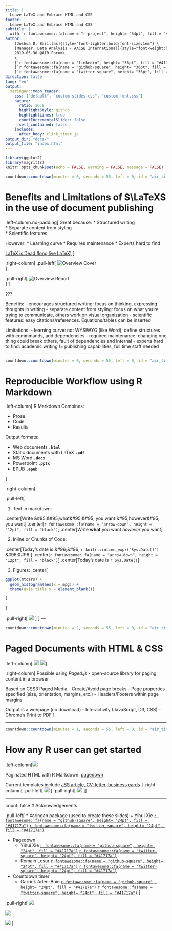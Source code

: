 ```yaml
---
title: | 
  Leave LaTeX and Embrace HTML and CSS
footer: | 
  Leave LaTeX and Embrace HTML and CSS
subtitle: |
  with `r fontawesome::fa(name = "r-project", height= "54pt", fill = "#165caa")` and R Markdown
author: |
    [Joshua D. Barillas]{style="font-lighter:bold;font-size:1em"} \
    [Manager, Data Analysis - AACSB International]{style="font-weight:lighter;font-size:1em"}\
    2019-05-30 @AIR Forum\
    \
    [`r fontawesome::fa(name = "linkedin", height= "36pt", fill = "#41717a")`](https://www.linkedin.com/in/jdbarillas/)
    [`r fontawesome::fa(name = "github-square", height= "36pt", fill = "#41717a")`](https://github.com/jdbarillas)
    [`r fontawesome::fa(name = "twitter-square", height= "36pt", fill = "#41717a")`](https://twitter.com/jdbarillas)
direction: false
lang: "en"
output:
  xaringan::moon_reader:
    css: ["default", "custom-slides.css", "custom-font.css"]
    nature: 
      ratio: 16:9
      highlightStyle: github
      highlightLines: true
      countIncrementalSlides: false
      self_contained: false
    includes:
      after_body: click_timer.js
output_dir: "docs/"
output_file: "index.html"
---
```


```r
library(ggplot2)
library(magrittr)
knitr::opts_chunk$set(echo = FALSE, warning = FALSE, message = FALSE)
```

```r
countdown::countdown(minutes = 0, seconds = 55, left = 0, id = "air_timer_1", font_size = "1.5em", class = "slide_1")
```

# Benefits and Limitations of $\LaTeX$ in the use of document publishing

.left-column.no-padding[
Great because:
* Structured writing  
* Separate content from styling  
* Scientific features 

However:
* Learning curve
* Requires maintenance
* Experts hard to find  

[LaTeX is Dead (long live LaTeX)](https://www.authorea.com/users/5713/articles/19359-latex-is-dead-long-live-latex-typesetting-in-the-digital-age/_show_article)
]

.right-column[
  .pull-left[
  ![Overview Cover](resources/media/overview_cover.jpg#fit)  
  ]
  
  .pull-right[
  ![Overview Report](resources/media/overview_page.jpg#fit)  
  ]
]

???

Benefits: 
- encourages structured writing: focus on thinking, expressing thoughts in writing
- separate content from styling: focus on what you're trying to communicate, others work on visual organization
- scientific features: easy citations/references. Equations/tables can be inserted

Limitations:
- learning curve: not WYSIWYG (like Word), define structures with commmands, add dependencies
- required maintenance: changing one thing could break others, fault of dependencies and internal
- experts hard to find: academic writing != publishing capabilities, full time staff needed

---

```r
countdown::countdown(minutes = 0, seconds = 55, left = 0, id = "air_timer_2", font_size = "1.5em", class = "slide_2")
```

# Reproducible Workflow using R Markdown

.left-column[
R Markdown Combines: 

* Prose 
* Code 
* Results 

Output formats:

* Web documents __`.html`__
* Static documents with LaTeX __`.pdf`__ 
* MS Word __`.docx`__ 
* Powerpoint __`.pptx`__
* EPUB __`.epub`__

]

.right-column[

.pull-left[

1. Text in markdown:  
 
  .center[Write \&#95;\&#95;what\&#95;\&#95; you want \&#95;however\&#95; you want]
  .center[`r fontawesome::fa(name = "arrow-down", height = "12pt", fill = "black")`] 
  .center[Write __what__ you want _however_ you want]  
 
2. Inline or Chunks of Code:  
  
  .center[Today's date is \&#96;\&#96; `r knitr::inline_expr("Sys.Date()")` \&#96;\&#96;]
  .center[`r fontawesome::fa(name = "arrow-down", height = "12pt", fill = "black")`] 
  .center[Today's date is `r Sys.Date()`]  
 
3. Figures:
  .center[
 
```r
ggplot(mtcars) +
  geom_histogram(aes(x = mpg)) +
  theme(axis.title.x = element_blank())
```
    ]
  ]
  
  .pull-right[
    ![](resources/media/rmarkdown.JPG#fit-more)
  ]
]
---


```r
countdown::countdown(minutes = 2, seconds = 55, left = 0, id = "air_timer_3", font_size = "1.5em", class = "slide_3")
```

# Paged Documents with HTML & CSS

.left-column[
  ![](https://www.w3.org/TR/css-page-3/images/PageBox.png#smaller)
  ![](https://www.w3.org/TR/css-page-3/images/LeftMarginBoxes.png#smaller)
]

.right-column[
  Possible using _Paged.js_ 
    - open-source library for paging content in a browser   
    
  Based on CSS3 Paged Media 
    - Create/Avoid page breaks 
    - Page properties specified (size, orientation, margins, etc.) 
    - Headers/Footers within page margins
    
  Output is a webpage (no download)
    - Interactivity (JavaScript, D3, CSS)
    - Chrome's Print to PDF 
]



---

```r
countdown::countdown(minutes = 1, seconds = 55, left = 0, id = "air_timer_4", font_size = "1.5em", class = "slide_4")
```

# How any R user can get started 

.left-column[![](https://user-images.githubusercontent.com/163582/51942716-66be4180-23dd-11e9-8dbc-fdb4f465d1c2.png#smaller)

Paginated HTML with R Markdown:   [pagedown](https://github.com/rstudio/pagedown)  

Current templates include [JSS article, CV, letter, business cards](https://pagedown.rbind.io/#applications)
]
.right-column[
  .pull-left[
    ![](resources/media/scds_cover.jpg#fit)
  ]
  .pull-right[
    ![](resources/media/scds_page.jpg#fit)
  ]
] 

---
count: false
# Acknowledgements

.pull-left[
* Xaringan package (used to create these slides)
  + Yihui Xie [`r fontawesome::fa(name = "github-square", height= "24pt", fill = "#41717a")`](https://github.com/yihui)
    [`r fontawesome::fa(name = "twitter-square", height= "24pt", fill = "#41717a")`](https://twitter.com/xieyihui)

* Pagedown
  + Yihui Xie [`r fontawesome::fa(name = "github-square", height= "24pt", fill = "#41717a")`](https://github.com/yihui)
    [`r fontawesome::fa(name = "twitter-square", height= "24pt", fill = "#41717a")`](https://twitter.com/jdbarillas)
  + Romain Lesur [`r fontawesome::fa(name = "github-square", height= "24pt", fill = "#41717a")`](https://github.com/RLesur)
    [`r fontawesome::fa(name = "twitter-square", height= "24pt", fill = "#41717a")`](https://twitter.com/RLesur)
  
* Countdown timer
  + Garrick Aden-Buie [`r fontawesome::fa(name = "github-square", height= "24pt", fill = "#41717a")`](https://github.com/gadenbuie/)
    [`r fontawesome::fa(name = "twitter-square", height= "24pt", fill = "#41717a")`](https://twitter.com/grrrck)
]

.pull-right[
![](https://user-images.githubusercontent.com/163582/45438104-ea200600-b67b-11e8-80fa-d9f2a99a03b0.png#smallest)  

![](https://user-images.githubusercontent.com/163582/51942716-66be4180-23dd-11e9-8dbc-fdb4f465d1c2.png#smallest)  

![](https://raw.githubusercontent.com/gadenbuie/countdown/master/man/figures/countdown.gif#smallest)
]
